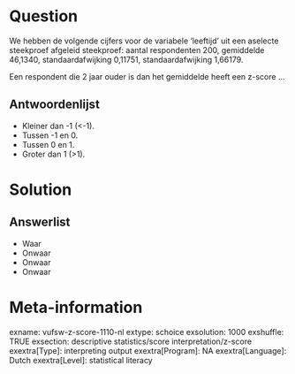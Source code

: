 Question
========
We hebben de volgende cijfers voor de variabele 'leeftijd' uit een aselecte steekproef afgeleid steekproef: aantal respondenten 200, gemiddelde 46,1340, standaardafwijking 0,11751, standaardafwijking 1,66179.  
  
Een respondent die 2 jaar ouder is dan het gemiddelde heeft een z-score ...

Antwoordenlijst
----------
* Kleiner dan -1 (&lt;-1).
* Tussen -1 en 0.
* Tussen 0 en 1.
* Groter dan 1 (&gt;1).

Solution
========

Answerlist
----------
* Waar
* Onwaar
* Onwaar
* Onwaar

Meta-information
================
exname: vufsw-z-score-1110-nl
extype: schoice
exsolution: 1000
exshuffle: TRUE
exsection: descriptive statistics/score interpretation/z-score
exextra[Type]: interpreting output
exextra[Program]: NA
exextra[Language]: Dutch
exextra[Level]: statistical literacy

